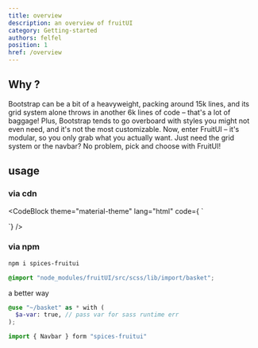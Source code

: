 ```yaml
---
title: overview
description: an overview of fruitUI
category: Getting-started
authors: felfel
position: 1
href: /overview
---
```



## Why ?

Bootstrap can be a bit of a heavyweight, packing around 15k lines,
and its grid system alone throws in another 6k lines of code – that's a lot of baggage! Plus,
Bootstrap tends to go overboard with styles you might not even need, 
and it's not the most customizable. Now, enter FruitUI – it's modular, so you only grab what you actually want. Just need the grid system or the navbar? No problem, pick and choose with FruitUI!

## usage

### via cdn


<CodeBlock theme="material-theme" lang="html" code={
`<!-- js -->
<script src="https://cdn.jsdelivr.net/npm/spices-fruitui"></script>

<!-- css -->
<link rel="stylesheet" href="https://cdn.jsdelivr.net/npm/spices-fruitui/style">`} />

### via npm

```bash
npm i spices-fruitui
```



```scss
@import "node_modules/fruitUI/src/scss/lib/import/basket";

```
a better way

```scss
@use "~/basket" as * with (
  $a-var: true, // pass var for sass runtime err
);

```


```js
import { Navbar } form "spices-fruitui"

```